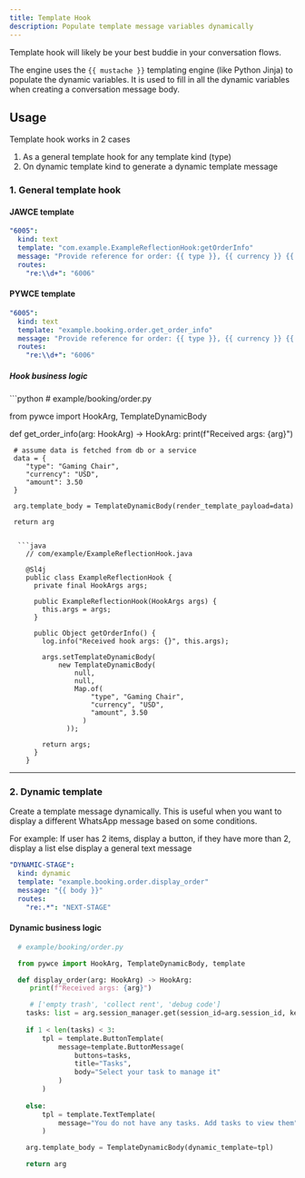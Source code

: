 ```yaml
---
title: Template Hook
description: Populate template message variables dynamically
---
```


Template hook will likely be your best buddie in your conversation flows.

The engine uses the `{{ mustache }}` templating engine (like Python Jinja) to populate the dynamic variables.
It is used to fill in all the dynamic variables when creating a conversation message body.


## Usage
Template hook works in 2 cases
1. As a general template hook for any template kind (type)
2. On dynamic template kind to generate a dynamic template message


### 1. General template hook

#### JAWCE template

```yaml
"6005":
  kind: text
  template: "com.example.ExampleReflectionHook:getOrderInfo"
  message: "Provide reference for order: {{ type }}, {{ currency }} {{ amount }}"
  routes:
    "re:\\d+": "6006"
```

#### PYWCE template

```yaml
"6005":
  kind: text
  template: "example.booking.order.get_order_info"
  message: "Provide reference for order: {{ type }}, {{ currency }} {{ amount }}"
  routes:
    "re:\\d+": "6006"
```

##### Hook business logic

<CodeGroup title="Business Logic">
  ```python
  # example/booking/order.py

  from pywce import HookArg, TemplateDynamicBody

  def get_order_info(arg: HookArg) -> HookArg:
     print(f"Received args: {arg}")
    
     # assume data is fetched from db or a service
     data = {
        "type": "Gaming Chair",
        "currency": "USD",
        "amount": 3.50
     }

     arg.template_body = TemplateDynamicBody(render_template_payload=data)

     return arg
```

  ```java
    // com/example/ExampleReflectionHook.java

    @Sl4j
    public class ExampleReflectionHook {
      private final HookArgs args;

      public ExampleReflectionHook(HookArgs args) {
        this.args = args;
      }

      public Object getOrderInfo() {
        log.info("Received hook args: {}", this.args);

        args.setTemplateDynamicBody(
            new TemplateDynamicBody(
                null,
                null,
                Map.of(
                    "type", "Gaming Chair",
                    "currency", "USD",
                    "amount", 3.50
                  )
              ));

        return args;
      }
    }
```

</CodeGroup>


---


### 2. Dynamic template
Create a template message dynamically. This is useful when you want to display a different WhatsApp message based on some conditions.

For example: If user has 2 items, display a button, if they have more than 2, display a list else display a general text message

```yaml
"DYNAMIC-STAGE":
  kind: dynamic
  template: "example.booking.order.display_order"
  message: "{{ body }}"
  routes:
    "re:.*": "NEXT-STAGE"
```

#### Dynamic business logic

```python
  # example/booking/order.py

  from pywce import HookArg, TemplateDynamicBody, template

  def display_order(arg: HookArg) -> HookArg:
     print(f"Received args: {arg}")

     # ['empty trash', 'collect rent', 'debug code']
    tasks: list = arg.session_manager.get(session_id=arg.session_id, key="tasks")
    
    if 1 < len(tasks) < 3:
        tpl = template.ButtonTemplate(
            message=template.ButtonMessage(
                buttons=tasks,
                title="Tasks",
                body="Select your task to manage it"
            )
        )
        
    else:
        tpl = template.TextTemplate(
            message="You do not have any tasks. Add tasks to view them"
        )

    arg.template_body = TemplateDynamicBody(dynamic_template=tpl)

    return arg
```